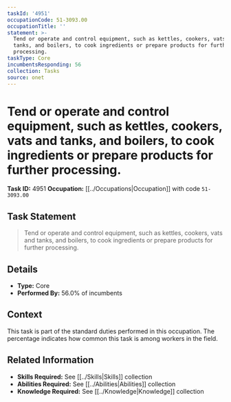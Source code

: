 ```yaml
---
taskId: '4951'
occupationCode: 51-3093.00
occupationTitle: ''
statement: >-
  Tend or operate and control equipment, such as kettles, cookers, vats and
  tanks, and boilers, to cook ingredients or prepare products for further
  processing.
taskType: Core
incumbentsResponding: 56
collection: Tasks
source: onet
---
```

# Tend or operate and control equipment, such as kettles, cookers, vats and tanks, and boilers, to cook ingredients or prepare products for further processing.

**Task ID:** 4951
**Occupation:** [[../Occupations|Occupation]] with code `51-3093.00`

## Task Statement

> Tend or operate and control equipment, such as kettles, cookers, vats and tanks, and boilers, to cook ingredients or prepare products for further processing.

## Details

- **Type:** Core
- **Performed By:** 56.0% of incumbents

## Context

This task is part of the standard duties performed in this occupation. The percentage indicates how common this task is among workers in the field.

## Related Information

- **Skills Required:** See [[../Skills|Skills]] collection
- **Abilities Required:** See [[../Abilities|Abilities]] collection
- **Knowledge Required:** See [[../Knowledge|Knowledge]] collection
